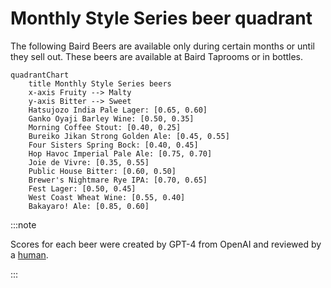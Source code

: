 # Monthly Style Series beer quadrant

The following Baird Beers are available only during certain months or until they sell out. These beers are available at Baird Taprooms or in bottles.

```mermaid
quadrantChart
    title Monthly Style Series beers
    x-axis Fruity --> Malty
    y-axis Bitter --> Sweet
    Hatsujozo India Pale Lager: [0.65, 0.60]
    Ganko Oyaji Barley Wine: [0.50, 0.35]
    Morning Coffee Stout: [0.40, 0.25]
    Bureiko Jikan Strong Golden Ale: [0.45, 0.55]
    Four Sisters Spring Bock: [0.40, 0.45]
    Hop Havoc Imperial Pale Ale: [0.75, 0.70]
    Joie de Vivre: [0.35, 0.55]
    Public House Bitter: [0.60, 0.50]
    Brewer's Nightmare Rye IPA: [0.70, 0.65]
    Fest Lager: [0.50, 0.45]
    West Coast Wheat Wine: [0.55, 0.40]
    Bakayaro! Ale: [0.85, 0.60]
```

:::note

Scores for each beer were created by GPT-4 from OpenAI and reviewed by a [human](https://github.com/josh-wong).

:::
